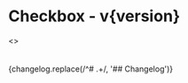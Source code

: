 

<h1>Checkbox<span className="text-lg font-normal"> - v{version}</span></h1>

<Meta title="Checkbox" component={Checkbox} />

<Canvas>
  <Story name="Checkbox" parameters={{
    controls: { hideNoControlsWarning: true },
    design: {
      type: "figma",
      url: 'https://www.figma.com/file/1WJ3GVQyMV5e7xVxPg3yID/Design-System?node-id=1027%3A9825',
    }
  }}>
    <>
      <Checkbox modelValue={true} label="Checked" />
      <br />
      <Checkbox modelValue={false} label="Unchecked" />
      <br />
      <Checkbox modelValue={true} disabled label="Disabled & checked" />
      <br />
      <Checkbox modelValue={false} disabled label="Disabled & unchecked" />
    </>
  </Story>
</Canvas>

<ArgsTable />

<Description>
  {changelog.replace(/^# .+/, '## Changelog')}
</Description>
